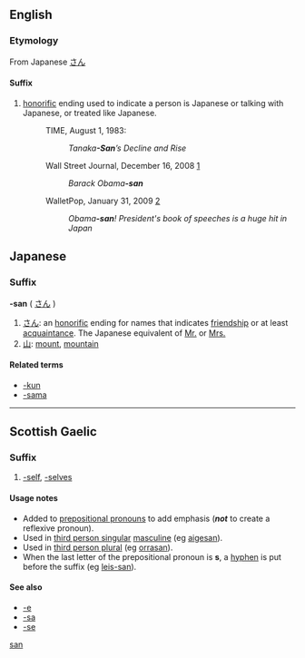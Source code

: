 {{also|Appendix:Variations of "san"}}
==English==
===Etymology===
From Japanese [[さん]]

====Suffix====
# [[honorific]] ending used to indicate a person is Japanese or talking with Japanese, or treated like Japanese.
#:TIME, August 1, 1983:
#:: ''Tanaka'''-San'''’s Decline and Rise''
#:Wall Street Journal, December 16, 2008 [http://online.wsj.com/article/SB122938932478509075.html]
#:: ''Barack Obama'''-san'''''
#:WalletPop, January 31, 2009 [http://www.walletpop.com/blog/2009/01/31/obama-san-presidents-book-of-speeches-is-a-huge-hit-in-japan/]
#:: ''Obama'''-san'''! President's book of speeches is a huge hit in Japan''

==Japanese==

===Suffix===
'''-san''' ( [[さん]] )

# [[さん]]: an [[honorific]] ending for names that indicates [[friendship]] or at least [[acquaintance]]. The Japanese equivalent of [[Mr.]] or [[Mrs.]]
# [[山]]: [[mount]], [[mountain]]

====Related terms====
* [[-kun]]
* [[-sama]]

[[Category:Japanese suffixes|san]]

----

==Scottish Gaelic==

===Suffix===
{{infl|gd|suffix}}

# [[-self]], [[-selves]] {{i|emphatic}}

====Usage notes====
* Added to [[prepositional pronoun]]s to add emphasis ('''''not''''' to create a reflexive pronoun).
* Used in [[third person singular]] [[masculine]] (eg [[aigesan]]).
* Used in [[third person plural]] (eg [[orrasan]]).
* When the last letter of the prepositional pronoun is '''s''', a [[hyphen]] is put before the suffix (eg [[leis-san]]).

====See also====
* [[-e#Scottish Gaelic|-e]]
* [[-sa#Scottish Gaelic|-sa]]
* [[-se#Scottish Gaelic|-se]]